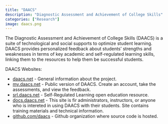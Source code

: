 ```yaml
---
title: "DAACS"
description: "Diagnostic Assessment and Achievement of College Skills"
categories: ["Research"]
image: daacs.png
---
```


The Diagnostic Assessment and Achievement of College Skills (DAACS) is a  suite of technological and social supports to optimize student learning. DAACS  provides personalized feedback about students’ strengths and weaknesses in  terms of key academic and self-regulated learning skills, linking them to the  resources to help them be successful students.

DAACS Websites:

* [daacs.net](https://daacs.net) - General information about the project.
* [my.daacs.net](https://my.daacs.net) - Public version of DAACS. Create an account, take the assessments, and view the feedback.
* [srl.daacs.net](https://srl.daacs.net) - Self-Regulated Learning open education resource.
* [docs.daacs.net](https://docs.daacs.net) - This site is fir administrators, instructors, or anyone who is intereted in using DAACS with their students. Site contains training materials and technical information.
* [github.com/daacs](https://github.com/daacs) - Github organization where source code is hosted.
